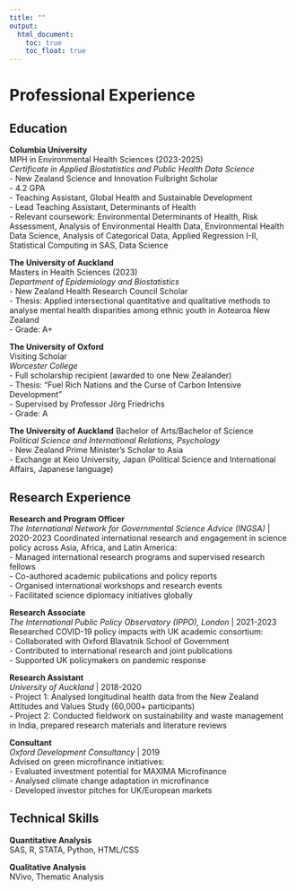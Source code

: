 ```yaml
---
title: ""
output: 
  html_document:
    toc: true
    toc_float: true
---
```


# Professional Experience

## Education

**Columbia University**  
MPH in Environmental Health Sciences (2023-2025) <br>
*Certificate in Applied Biostatistics and Public Health Data Science*  
- New Zealand Science and Innovation Fulbright Scholar<br>
- 4.2 GPA<br>
- Teaching Assistant, Global Health and Sustainable Development<br>
- Lead Teaching Assistant, Determinants of Health<br>
- Relevant coursework: Environmental Determinants of Health, Risk Assessment, Analysis of Environmental Health Data, Environmental Health Data Science, Analysis of Categorical Data, Applied Regression I-II, Statistical Computing in SAS, Data Science<br>

**The University of Auckland**  <br>
Masters in Health Sciences (2023)<br>
*Department of Epidemiology and Biostatistics*  
- New Zealand Health Research Council Scholar<br>
- Thesis: Applied intersectional quantitative and qualitative methods to analyse mental health disparities among ethnic youth in Aotearoa New Zealand<br>
- Grade: A+
<br>

**The University of Oxford**  <br>
Visiting Scholar <br> 
*Worcester College*  
- Full scholarship recipient (awarded to one New Zealander)<br>
- Thesis: "Fuel Rich Nations and the Curse of Carbon Intensive Development"<br>
- Supervised by Professor Jörg Friedrichs<br>
- Grade: A<br>

**The University of Auckland** 
Bachelor of Arts/Bachelor of Science  <br>
*Political Science and International Relations, Psychology*  
- New Zealand Prime Minister's Scholar to Asia<br>
- Exchange at Keio University, Japan (Political Science and International Affairs, Japanese language)<br>

## Research Experience 
**Research and Program Officer**  
*The International Network for Governmental Science Advice (INGSA)* | 2020-2023
Coordinated international research and engagement in science policy across Asia, Africa, and Latin America:<br>
- Managed international research programs and supervised research fellows<br>
- Co-authored academic publications and policy reports <br>
- Organised international workshops and research events <br>
- Facilitated science diplomacy initiatives globally <br>

**Research Associate**  
*The International Public Policy Observatory (IPPO), London* | 2021-2023
Researched COVID-19 policy impacts with UK academic consortium:<br>
- Collaborated with Oxford Blavatnik School of Government<br>
- Contributed to international research and joint publications<br>
- Supported UK policymakers on pandemic response<br>

**Research Assistant**  
*University of Auckland* | 2018-2020  
- Project 1: Analysed longitudinal health data from the New Zealand Attitudes and Values Study (60,000+ participants)<br>
- Project 2: Conducted fieldwork on sustainability and waste management in India, prepared research materials and literature reviews<br>

**Consultant**  
*Oxford Development Consultancy* | 2019  
Advised on green microfinance initiatives:<br>
- Evaluated investment potential for MAXIMA Microfinance<br>
- Analysed climate change adaptation in microfinance<br>
- Developed investor pitches for UK/European markets<br>

## Technical Skills

**Quantitative Analysis**  
SAS, R, STATA, Python, HTML/CSS<br>

**Qualitative Analysis**  
NVivo, Thematic Analysis